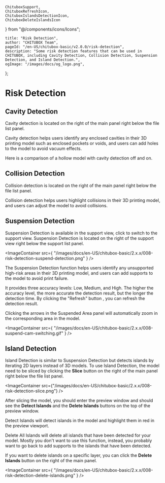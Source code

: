     ChituboxSupport, 
    ChituboxRefreshIcon, 
    ChituboxIslandsDetectionIcon, 
    ChituboxDeleteIslandsIcon
} from "@/components/icons/Icons";

	title: "Risk Detection",
	author: "CHITUBOX Team",
	pageId: "/en-US/chitubox-basic/v2.0.0/risk-detection",
	description: "Some risk detection features that can be used in CHITUBOX, including Cavity Detection, Collision Detection, Suspension Detection, and Island Detection.",
	ogImage: "/images/docs/og_logo.png",
};
 
# Risk Detection

## Cavity Detection

Cavity detection is located on the right of the main panel right below the file list panel.

Cavity detection helps users identify any enclosed cavities in their 3D printing model such as enclosed pockets or voids, and users can add holes to the model to avoid vacuum effects.

Here is a comparison of a hollow model with cavity detection off and on.

<ImageContainer>
	<ImageComparison
		img1Src={
			"/images/docs/en-US/chitubox-basic/2.x.x/008-risk-detection-cavity-off.png"
		}
		text1={"Cavity Detection Off"}
		img2Src={
			"/images/docs/en-US/chitubox-basic/2.x.x/008-risk-detection-cavity-on.png"
		}
		text2={"Cavity Detection On"}
	/>
</ImageContainer>

## Collision Detection

Collision detection is located on the right of the main panel right below the file list panel.

Collision detection helps users highlight collisions in their 3D printing model, and users can adjust the model to avoid collisions.

<ImageContainer>
	<ImageComparison
		img1Src={
			"/images/docs/en-US/chitubox-basic/2.x.x/008-collision-detection-off.png"
		}
		text1={"Collision Detection Off"}
		img2Src={
			"/images/docs/en-US/chitubox-basic/2.x.x/008-collision-detection-on.png"
		}
		text2={"Collision Detection On"}
	/>
</ImageContainer>

## Suspension Detection

Suspension Detection is available in the support view, click <ChituboxSupport /> to switch to the support view. Suspension Detection is located on the right of the support view right below the support list panel.

<ImageContainer
	src={
		"/images/docs/en-US/chitubox-basic/2.x.x/008-risk-detection-suspend-detection.png"
	}
/>

The Suspension Detection function helps users identify any unsupported high-risk areas in their 3D printing model, and users can add supports to the model to avoid print failure.

It provides three accuracy levels: Low, Medium, and High. The higher the accuracy level, the more accurate the detection result, but the longer the detection time. By clicking the "Refresh" button <ChituboxRefreshIcon />, you can refresh the detection result.

Clicking the arrows in the Suspended Area panel will automatically zoom in the corresponding area in the model.

<ImageContainer
	src={
		"/images/docs/en-US/chitubox-basic/2.x.x/008-suspend-cam-switching.gif"
	}
/>

## Island Detection

Island Detection is similar to Suspension Detection but detects islands by iterating 2D layers instead of 3D models. To use Island Detection, the model need to be sliced by clicking the **Slice** button on the right of the main panel right below the file list panel.

<ImageContainer
	src={"/images/docs/en-US/chitubox-basic/2.x.x/008-risk-detection-slice.png"}
/>

After slicing the model, you should enter the preview window and should see the **Detect Islands** and the **Delete Islands** buttons on the top of the preview window.

<ChituboxIslandsDetectionIcon /> Detect Islands will detect islands in the model
and highlight them in red in the preview viewport.

<ChituboxDeleteIslandsIcon /> Delete All Islands will delete all islands that
have been detected for your model. Mostly you don't want to use this function,
instead, you probably want to go back to add supports to the islands that have
been detected.

If you want to delete islands on a specific layer, you can click the **Delete Islands** button on the right of the main panel.

<ImageContainer
	src={
		"/images/docs/en-US/chitubox-basic/2.x.x/008-risk-detection-delete-islands.png"
	}
/>
